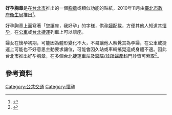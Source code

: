 {{orphan|time=2014-03-18T16:17:58+00:00}}
'''好孕胸章'''是在[[台北市|台北市]]推出的一個[[胸章|胸章]]或類似功能的貼紙，2010年11月由[[臺北市政府衛生局|臺北市政府衛生局]]推出<ref>{{Cite web |url=http://www.health.gov.tw/Default.aspx?tabid=36&mid=442&itemid=29557 |title=好孕胸章-貼心運動-2012年5月21日 |access-date=2014年3月18日 |archive-url=https://web.archive.org/web/20140318194259/http://www.health.gov.tw/Default.aspx?tabid=36&mid=442&itemid=29557 |archive-date=2014年3月18日 |dead-url=yes }}</ref>。

好孕胸章上面寫著「您讓座，我好孕」的字様，供[[孕婦|孕婦]]配載，方便其他人知道其[[懷孕|懷孕]]，在[[公共汽車|公車]]或[[台北捷運|台北捷運]]列車上可以讓座。

婦女在懷孕初期，可能因為體形變化不大，不易讓他人察覺其為孕婦，在公車或捷運上可能也不好意思主動要求讓位，可能會因久站或車輛搖晃造成身體不適。因此台北市推出好孕胸章，在多個台北捷運車站及[[醫院|醫院]]/[[診所|診所]][[婦產科|婦產科]]門診皆可索取<ref>{{Cite web |url=http://www.appledaily.com.tw/appledaily/article/headline/20120610/34289594/ |title=北市好孕胸章 盼提高讓座率 |accessdate=2014-03-18 |archive-date=2014-03-18 |archive-url=https://web.archive.org/web/20140318194327/http://www.appledaily.com.tw/appledaily/article/headline/20120610/34289594/ |dead-url=no }}</ref>。

==參考資料==
{{reflist}}

{{生活小作品}}

[[Category:公共交通|Category:公共交通]]
[[Category:懷孕|Category:懷孕]]